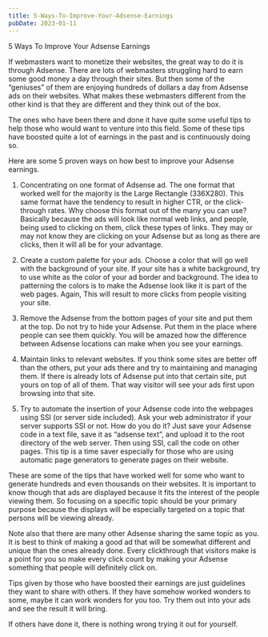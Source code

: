 ```yaml
---
title: 5-Ways-To-Improve-Your-Adsense-Earnings
pubDate: 2023-01-11
---
```


5 Ways To Improve Your Adsense Earnings 

If webmasters want to monetize their websites, the great way to do it is through Adsense. There are lots of webmasters struggling hard to earn some good money a day through their sites. But then some of the “geniuses” of them are enjoying hundreds of dollars a day from Adsense ads on their websites. What makes these webmasters different from the other kind is that they are different and they think out of the box. 

The ones who have been there and done it have quite some useful tips to help those who would want to venture into this field. Some of these tips have boosted quite a lot of earnings in the past and is continuously doing so. 

Here are some 5 proven ways on how best to improve your Adsense earnings.

1. Concentrating on one format of Adsense ad. The one format that worked well for the majority is the Large Rectangle (336X280). This same format have the tendency to result in higher CTR, or the click-through rates. Why choose this format out of the many you can use? Basically because the ads will look like normal web links, and people, being used to clicking on them, click these types of links. They may or may not know they are clicking on your Adsense but as long as there are clicks, then it will all be for your advantage.

2. Create a custom palette for your ads. Choose a color that will go well with the background of your site. If your site has a white background, try to use white as the color of your ad border and background. The idea to patterning the colors is to make the Adsense look like it is part of the web pages. Again, This will result to more clicks from people visiting your site.

3. Remove the Adsense from the bottom pages of your site and put them at the top. Do not try to hide your Adsense. Put them in the place where people can see them quickly. You will be amazed how the difference between Adsense locations can make when you see your earnings.

4. Maintain links to relevant websites. If you think some sites are better off than the others, put your ads there and try to maintaining and managing them. If there is already lots of Adsense put into that certain site, put yours on top of all of them. That way visitor will see your ads first upon browsing into that site.

5. Try to automate the insertion of your Adsense code into the webpages using SSI (or server side included). Ask your web administrator if your server supports SSI or not. How do you do it? Just save your Adsense code in a text file, save it as “adsense text”, and upload it to the root directory of the web server. Then using SSI, call the code on other pages. This tip is a time saver especially for those who are using automatic page generators to generate pages on their website.

These are some of the tips that have worked well for some who want to generate hundreds and even thousands on their websites.  It is important to know though that ads are displayed because it fits the interest of the people viewing them. So focusing on a specific topic should be your primary purpose because the displays will be especially targeted on a topic that persons will be viewing already. 

Note also that there are many other Adsense sharing the same topic as you. It is best to think of making a good ad that will be somewhat different and unique than the ones already done. Every clickthrough that visitors make is a point for you so make every click count by making your Adsense something that people will definitely click on.

Tips given by those who have boosted their earnings are just guidelines they want to share with others. If they have somehow worked wonders to some, maybe it can work wonders for you too. Try them out into your ads and see the result it will bring.

If others have done it, there is nothing wrong trying it out for yourself.